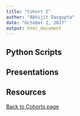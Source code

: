 ```yaml
---
title: "Cohort 5"
author: "Abhijit Dasgupta"
date: "October 2, 2017"
output: html_document
---
```



## Python Scripts

## Presentations

## Resources


[Back to Cohorts page](../cohorts.html)